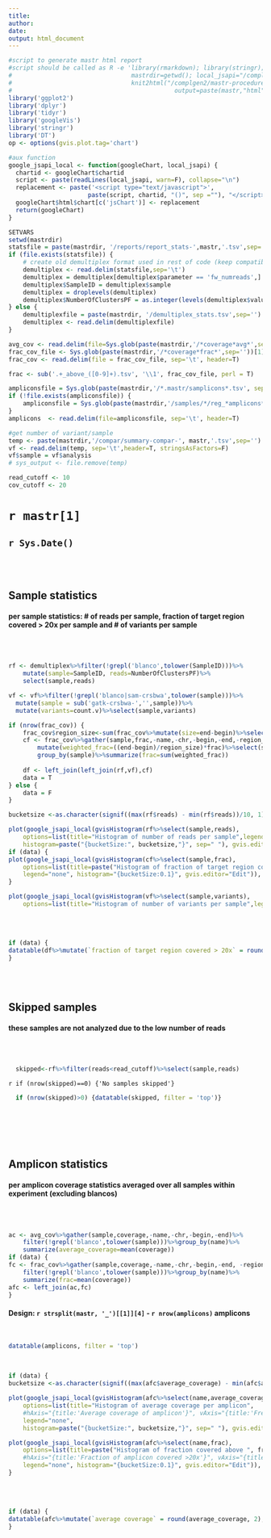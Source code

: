 ```yaml
---
title: 
author: 
date: 
output: html_document
---
```


```r
#script to generate mastr html report
#script should be called as R -e 'library(rmarkdown); library(stringr); 
#                                 mastrdir=getwd(); local_jsapi="/complgen2/mastr-procedure/displayChartHistogram.js" ; mastr <- str_replace(mastrdir,".*/([^/]*)","\\1");
#                                 knit2html("/complgen2/mastr-procedure/mastrreport.Rmd",
#                                             output=paste(mastr,"html",sep="."))'
library('ggplot2')
library('dplyr')
library('tidyr')
library('googleVis')
library('stringr')
library('DT')
op <- options(gvis.plot.tag='chart')

#aux function
google_jsapi_local <- function(googleChart, local_jsapi) {
  chartid <- googleChart$chartid
  script <- paste(readLines(local_jsapi, warn=F), collapse="\n")
  replacement <- paste('<script type="text/javascript">',
                      paste(script, chartid, "()", sep =""), "</script>", sep = '\n')
  googleChart$html$chart[c('jsChart')] <- replacement
  return(googleChart)  
}
```

```r
SETVARS
setwd(mastrdir)
statsfile = paste(mastrdir, '/reports/report_stats-',mastr,'.tsv',sep='')
if (file.exists(statsfile)) {
	# create old demultiplex format used in rest of code (keep compatible if only demultiplex file is present)
	demultiplex <- read.delim(statsfile,sep='\t')
	demultiplex = demultiplex[demultiplex$parameter == 'fw_numreads',]
	demultiplex$SampleID = demultiplex$sample
	demultiplex = droplevels(demultiplex)
	demultiplex$NumberOfClustersPF = as.integer(levels(demultiplex$value))[demultiplex$value]
} else {
	demultiplexfile = paste(mastrdir, '/demultiplex_stats.tsv',sep='')
	demultiplex <- read.delim(demultiplexfile)
}
```

```r
avg_cov <- read.delim(file=Sys.glob(paste(mastrdir,'/*coverage*avg*',sep=''))[1],sep='\t',header=T)
frac_cov_file <- Sys.glob(paste(mastrdir,'/*coverage*frac*',sep=''))[1]
frac_cov <- read.delim(file = frac_cov_file, sep='\t', header=T)

frac <- sub('.+_above_([0-9]+).tsv', '\\1', frac_cov_file, perl = T)

```

```r
ampliconsfile = Sys.glob(paste(mastrdir,'/*.mastr/samplicons*.tsv', sep=''))[1]
if (!file.exists(ampliconsfile)) {
	ampliconsfile = Sys.glob(paste(mastrdir,'/samples/*/reg_*amplicons*.tsv', sep=''))[1]
}
amplicons  <- read.delim(file=ampliconsfile, sep='\t', header=T) 

```

```r
#get number of variant/sample
temp <- paste(mastrdir,'/compar/summary-compar-', mastr,'.tsv',sep='')
vf <- read.delim(temp, sep='\t',header=T, stringsAsFactors=F)
vf$sample = vf$analysis
# sys_output <- file.remove(temp)

read_cutoff <- 10
cov_cutoff <- 20
```



# `r mastr[1]` 
## `r Sys.Date()`
<br><br>

## Sample statistics
#### per sample statistics: # of reads per sample, fraction of target region covered > 20x per sample and # of variants per sample
<br><br>

```r
rf <- demultiplex%>%filter(!grepl('blanco',tolower(SampleID)))%>%
    mutate(sample=SampleID, reads=NumberOfClustersPF)%>%
    select(sample,reads)

vf <- vf%>%filter(!grepl('blanco|sam-crsbwa',tolower(sample)))%>%
  mutate(sample = sub('gatk-crsbwa-','',sample))%>%
  mutate(variants=count.v)%>%select(sample,variants)

if (nrow(frac_cov)) {
	frac_cov$region_size<-sum(frac_cov%>%mutate(size=end-begin)%>%select(size))
	cf <- frac_cov%>%gather(sample,frac,-name,-chr,-begin,-end,-region_size)%>%filter(!grepl('blanco',tolower(sample)))%>%
	    mutate(weighted_frac=((end-begin)/region_size)*frac)%>%select(sample, weighted_frac)%>%
	    group_by(sample)%>%summarize(frac=sum(weighted_frac))
	
	df <- left_join(left_join(rf,vf),cf)  
	data = T
} else {
	data = F
}

```

```r
bucketsize <-as.character(signif((max(rf$reads) - min(rf$reads))/10, 1))

plot(google_jsapi_local(gvisHistogram(rf%>%select(sample,reads),
    options=list(title="Histogram of number of reads per sample",legend="none",
    histogram=paste("{bucketSize:", bucketsize,"}", sep=" "), gvis.editor="Edit")), local_jsapi))
if (data) {
plot(google_jsapi_local(gvisHistogram(cf%>%select(sample,frac),
    options=list(title=paste("Histogram of fraction of target region covered above ", frac,"x per sample", sep=""),
    legend="none", histogram="{bucketSize:0.1}", gvis.editor="Edit")), local_jsapi))
}

plot(google_jsapi_local(gvisHistogram(vf%>%select(sample,variants),
    options=list(title="Histogram of number of variants per sample",legend="none", gvis.editor="Edit")), local_jsapi))
```
<br><br>
```r
if (data) {
datatable(df%>%mutate(`fraction of target region covered > 20x` = round(frac,2), comments=ifelse(reads<read_cutoff,"not analyzed",""))%>%select(-frac), filter = 'top')
}
```
<br><br>

## Skipped samples  
#### these samples are not analyzed due to the low number of reads
<br><br>

```r
  skipped<-rf%>%filter(reads<read_cutoff)%>%select(sample,reads)
```
`r if (nrow(skipped)==0) {'No samples skipped'}`
```r
  if (nrow(skipped)>0) {datatable(skipped, filter = 'top')}
```

<br><br><br><br>

## Amplicon statistics
#### per amplicon coverage statistics averaged over all samples within experiment (excluding blancos)
<br><br>

```r
ac <- avg_cov%>%gather(sample,coverage,-name,-chr,-begin,-end)%>%
    filter(!grepl('blanco',tolower(sample)))%>%group_by(name)%>%
    summarize(average_coverage=mean(coverage))
if (data) {
fc <- frac_cov%>%gather(sample,coverage,-name,-chr,-begin,-end, -region_size)%>%
    filter(!grepl('blanco',tolower(sample)))%>%group_by(name)%>%
    summarize(frac=mean(coverage))
afc <- left_join(ac,fc)
}

```


#### Design: `r strsplit(mastr, '_')[[1]][4]` - `r nrow(amplicons)` amplicons 
<br>
```r
datatable(amplicons, filter = 'top')	
```
<br>
```r

if (data) {
bucketsize <-as.character(signif((max(afc$average_coverage) - min(afc$average_coverage))/10, 1))

plot(google_jsapi_local(gvisHistogram(afc%>%select(name,average_coverage),
    options=list(title="Histogram of average coverage per amplicon",
    #hAxis="{title:'Average coverage of amplicon'}", vAxis="{title:'Frequency'}", 
    legend="none",
    histogram=paste("{bucketSize:", bucketsize,"}", sep=" "), gvis.editor="Edit")), local_jsapi))

plot(google_jsapi_local(gvisHistogram(afc%>%select(name,frac), 
    options=list(title=paste("Histogram of fraction covered above ", frac, "x per amplicon", sep=""),
    #hAxis="{title:'Fraction of amplicon covered >20x'}", vAxis="{title:'Frequency'}",
    legend="none", histogram="{bucketSize:0.1}", gvis.editor="Edit")), local_jsapi))
}
```
<br><br>
```r
if (data) {
datatable(afc%>%mutate(`average coverage` = round(average_coverage, 2), `fraction above 20x` = round(frac,2))%>%select(-average_coverage, -frac) , filter = 'top')
}
```
<br><br><br><br>

